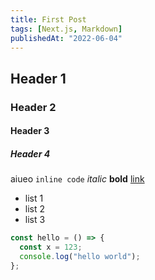 ```yaml
---
title: First Post
tags: [Next.js, Markdown]
publishedAt: "2022-06-04"
---
```


## Header 1

### Header 2

#### Header 3

##### Header 4

aiueo
`inline code`
_italic_
**bold**
[link](https://example.com)

- list 1
- list 2
- list 3

```js
const hello = () => {
  const x = 123;
  console.log("hello world");
};
```
